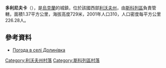 {{coord|48|53|41|N|23|13|52|E|scale:100000|display=title}}

'''多利尼夫卡'''（{{lang-uk|Долинівка}}），是[[烏克蘭|烏克蘭]]的城鎮，位於該國西部[[利沃夫州|利沃夫州]]，由[[斯科列區|斯科列區]]負責管轄，面積1.37平方公里，海拔高度729米，2001年人口310，人口密度每平方公里226.28人。

==參考資料==
* [http://weather.in.ua/ua/l'vovskaja/7117 Погода в селі Долинівка]{{Wayback|url=http://weather.in.ua/ua/l'vovskaja/7117 |date=20071031031729 }}

[[Category:利沃夫州村落|Category:利沃夫州村落]]
[[Category:斯科列區村落|Category:斯科列區村落]]


{{Lviv-geo-stub}}